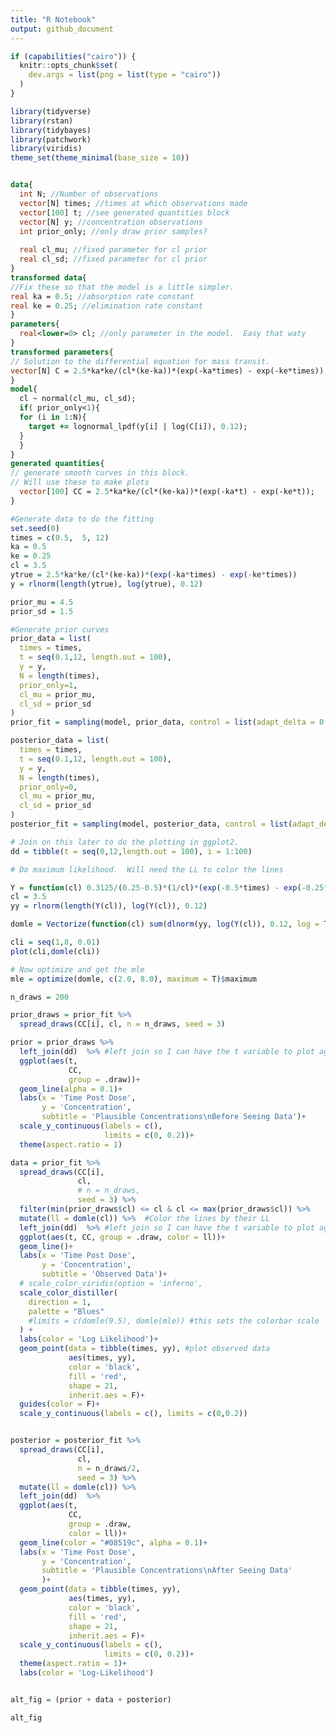 ```yaml
---
title: "R Notebook"
output: github_document
---
```


```r
if (capabilities("cairo")) {
  knitr::opts_chunk$set(
    dev.args = list(png = list(type = "cairo"))
  )
}
```

```r
library(tidyverse)
library(rstan)
library(tidybayes)
library(patchwork)
library(viridis)
theme_set(theme_minimal(base_size = 10))



```


```stan

data{
  int N; //Number of observations
  vector[N] times; //times at which observations made
  vector[100] t; //see generated quantities block
  vector[N] y; //concentration observations
  int prior_only; //only draw prior samples?
  
  real cl_mu; //fixed parameter for cl prior
  real cl_sd; //fixed parameter for cl prior
}
transformed data{
//Fix these so that the model is a little simpler.
real ka = 0.5; //absorption rate constant
real ke = 0.25; //elimination rate constant
}
parameters{
  real<lower=0> cl; //only parameter in the model.  Easy that waty
}
transformed parameters{
// Solution to the differential equation for mass transit.
vector[N] C = 2.5*ka*ke/(cl*(ke-ka))*(exp(-ka*times) - exp(-ke*times));
}
model{
  cl ~ normal(cl_mu, cl_sd);
  if( prior_only<1){
  for (i in 1:N){
    target += lognormal_lpdf(y[i] | log(C[i]), 0.12);
  }
  }
}
generated quantities{
// generate smooth curves in this block.
// Will use these to make plots
  vector[100] CC = 2.5*ka*ke/(cl*(ke-ka))*(exp(-ka*t) - exp(-ke*t));
}

```


```r
#Generate data to do the fitting
set.seed(0)
times = c(0.5,  5, 12)
ka = 0.5
ke = 0.25
cl = 3.5
ytrue = 2.5*ka*ke/(cl*(ke-ka))*(exp(-ka*times) - exp(-ke*times))
y = rlnorm(length(ytrue), log(ytrue), 0.12) 
```

```r
prior_mu = 4.5
prior_sd = 1.5

#Generate prior curves
prior_data = list(
  times = times,
  t = seq(0.1,12, length.out = 100),
  y = y,
  N = length(times),
  prior_only=1,
  cl_mu = prior_mu,
  cl_sd = prior_sd
)
prior_fit = sampling(model, prior_data, control = list(adapt_delta = 0.9), seed = 1234)

posterior_data = list(
  times = times,
  t = seq(0.1,12, length.out = 100),
  y = y,
  N = length(times),
  prior_only=0,
  cl_mu = prior_mu,
  cl_sd = prior_sd
)
posterior_fit = sampling(model, posterior_data, control = list(adapt_delta = 0.99), seed = 1234)
```

```r
# Join on this later to do the plotting in ggplot2.
dd = tibble(t = seq(0,12,length.out = 100), i = 1:100)
```





```r
# Do maximum likelihood.  Will need the LL to color the lines

Y = function(cl) 0.3125/(0.25-0.5)*(1/cl)*(exp(-0.5*times) - exp(-0.25*times))
cl = 3.5
yy = rlnorm(length(Y(cl)), log(Y(cl)), 0.12)

domle = Vectorize(function(cl) sum(dlnorm(yy, log(Y(cl)), 0.12, log = T)))

cli = seq(1,8, 0.01)
plot(cli,domle(cli))

# Now optimize and get the mle
mle = optimize(domle, c(2.0, 8.0), maximum = T)$maximum
```



```r
n_draws = 200

prior_draws = prior_fit %>% 
  spread_draws(CC[i], cl, n = n_draws, seed = 3)

prior = prior_draws %>% 
  left_join(dd)  %>% #left join so I can have the t variable to plot against 
  ggplot(aes(t, 
             CC, 
             group = .draw))+
  geom_line(alpha = 0.1)+
  labs(x = 'Time Post Dose',
       y = 'Concentration', 
       subtitle = 'Plausible Concentrations\nBefore Seeing Data')+
  scale_y_continuous(labels = c(),
                     limits = c(0, 0.2))+
  theme(aspect.ratio = 1)

data = prior_fit %>% 
  spread_draws(CC[i], 
               cl, 
               # n = n_draws, 
               seed = 3) %>%
  filter(min(prior_draws$cl) <= cl & cl <= max(prior_draws$cl)) %>%
  mutate(ll = domle(cl)) %>%  #Color the lines by their LL
  left_join(dd)  %>% #left join so I can have the t variable to plot against 
  ggplot(aes(t, CC, group = .draw, color = ll))+
  geom_line()+
  labs(x = 'Time Post Dose', 
       y = 'Concentration', 
       subtitle = 'Observed Data')+
  # scale_color_viridis(option = 'inferno',
  scale_color_distiller(
    direction = 1,
    palette = "Blues"
    #limits = c(domle(9.5), domle(mle)) #this sets the colorbar scale
  ) +
  labs(color = 'Log Likelihood')+
  geom_point(data = tibble(times, yy), #plot observed data
             aes(times, yy), 
             color = 'black',
             fill = 'red', 
             shape = 21, 
             inherit.aes = F)+
  guides(color = F)+
  scale_y_continuous(labels = c(), limits = c(0,0.2))


posterior = posterior_fit %>% 
  spread_draws(CC[i],
               cl, 
               n = n_draws/2, 
               seed = 3) %>% 
  mutate(ll = domle(cl)) %>% 
  left_join(dd)  %>% 
  ggplot(aes(t, 
             CC, 
             group = .draw, 
             color = ll))+
  geom_line(color = "#08519c", alpha = 0.1)+
  labs(x = 'Time Post Dose', 
       y = 'Concentration', 
       subtitle = 'Plausible Concentrations\nAfter Seeing Data'
       )+
  geom_point(data = tibble(times, yy),
             aes(times, yy), 
             color = 'black', 
             fill = 'red', 
             shape = 21, 
             inherit.aes = F)+
  scale_y_continuous(labels = c(),
                     limits = c(0, 0.2))+
  theme(aspect.ratio = 1)+
  labs(color = 'Log-Likelihood')


alt_fig = (prior + data + posterior)

alt_fig


```

